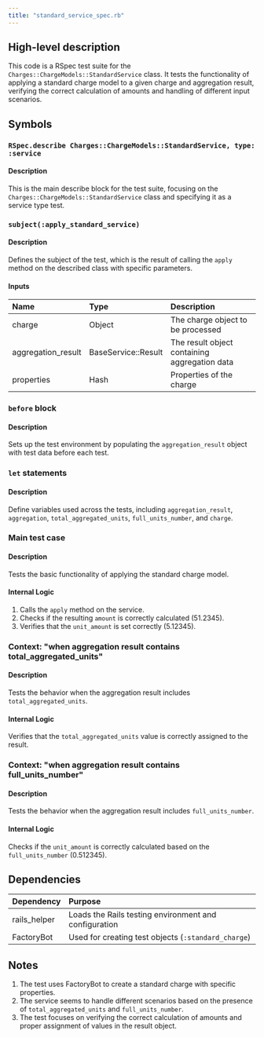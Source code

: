 ```yaml
---
title: "standard_service_spec.rb"
---
```


## High-level description
This code is a RSpec test suite for the `Charges::ChargeModels::StandardService` class. It tests the functionality of applying a standard charge model to a given charge and aggregation result, verifying the correct calculation of amounts and handling of different input scenarios.

## Symbols

### `RSpec.describe Charges::ChargeModels::StandardService, type: :service`
#### Description
This is the main describe block for the test suite, focusing on the `Charges::ChargeModels::StandardService` class and specifying it as a service type test.

### `subject(:apply_standard_service)`
#### Description
Defines the subject of the test, which is the result of calling the `apply` method on the described class with specific parameters.

#### Inputs
| Name | Type | Description |
|:-----|:-----|:------------|
| charge | Object | The charge object to be processed |
| aggregation_result | BaseService::Result | The result object containing aggregation data |
| properties | Hash | Properties of the charge |

### `before` block
#### Description
Sets up the test environment by populating the `aggregation_result` object with test data before each test.

### `let` statements
#### Description
Define variables used across the tests, including `aggregation_result`, `aggregation`, `total_aggregated_units`, `full_units_number`, and `charge`.

### Main test case
#### Description
Tests the basic functionality of applying the standard charge model.

#### Internal Logic
1. Calls the `apply` method on the service.
2. Checks if the resulting `amount` is correctly calculated (51.2345).
3. Verifies that the `unit_amount` is set correctly (5.12345).

### Context: "when aggregation result contains total_aggregated_units"
#### Description
Tests the behavior when the aggregation result includes `total_aggregated_units`.

#### Internal Logic
Verifies that the `total_aggregated_units` value is correctly assigned to the result.

### Context: "when aggregation result contains full_units_number"
#### Description
Tests the behavior when the aggregation result includes `full_units_number`.

#### Internal Logic
Checks if the `unit_amount` is correctly calculated based on the `full_units_number` (0.512345).

## Dependencies
| Dependency | Purpose |
|:-----------|:--------|
| rails_helper | Loads the Rails testing environment and configuration |
| FactoryBot | Used for creating test objects (`:standard_charge`) |

## Notes
1. The test uses FactoryBot to create a standard charge with specific properties.
2. The service seems to handle different scenarios based on the presence of `total_aggregated_units` and `full_units_number`.
3. The test focuses on verifying the correct calculation of amounts and proper assignment of values in the result object.
